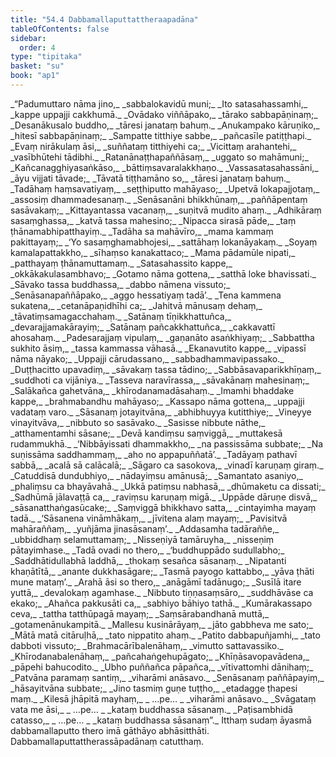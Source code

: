```yaml
---
title: "54.4 Dabbamallaputtattheraapadāna"
tableOfContents: false
sidebar:
  order: 4
type: "tipitaka"
basket: "su"
book: "ap1"
---
```



<DynamicBreadcrumb />

<Division number="108" book="ap1" bookNo="20" page="438">

<Paragraph number="7061" type="verses" book="ap1">
_“Padumuttaro nāma jino,_  
_sabbalokavidū muni;_  
_Ito satasahassamhi,_  
_kappe uppajji cakkhumā._  

</Paragraph>

</Division>
<Division number="109" book="ap1" bookNo="20" page="438">

<Paragraph number="7062" type="verses" book="ap1">
_Ovādako viññāpako,_  
_tārako sabbapāṇinaṃ;_  
_Desanākusalo buddho,_  
_tāresi janataṃ bahuṃ._  

</Paragraph>

</Division>
<Division number="110" book="ap1" bookNo="20" page="438">

<Paragraph number="7063" type="verses" book="ap1">
_Anukampako kāruṇiko,_  
_hitesī sabbapāṇinaṃ;_  
_Sampatte titthiye sabbe,_  
_pañcasīle patiṭṭhapi._  

</Paragraph>

</Division>
<Division number="111" book="ap1" bookNo="20" page="438">

<Paragraph number="7064" type="verses" book="ap1">
_Evaṃ nirākulaṃ āsi,_  
_suññataṃ titthiyehi ca;_  
_Vicittaṃ arahantehi,_  
_vasībhūtehi tādibhi._  

</Paragraph>

</Division>
<Division number="112" book="ap1" bookNo="20" page="438">

<Paragraph number="7065" type="verses" book="ap1">
_Ratanānaṭṭhapaññāsaṃ,_  
_uggato so mahāmuni;_  
_Kañcanagghiyasaṅkāso,_  
_bāttiṃsavaralakkhaṇo._  

</Paragraph>

</Division>
<Division number="113" book="ap1" bookNo="20" page="438">

<Paragraph number="7066" type="verses" book="ap1">
_Vassasatasahassāni,_  
_āyu vijjati tāvade;_  
_Tāvatā tiṭṭhamāno so,_  
_tāresi janataṃ bahuṃ._  

</Paragraph>

</Division>
<Division number="114" book="ap1" bookNo="20" page="438">

<Paragraph number="7067" type="verses" book="ap1">
_Tadāhaṃ haṃsavatiyaṃ,_  
_seṭṭhiputto mahāyaso;_  
_Upetvā lokapajjotaṃ,_  
_assosiṃ dhammadesanaṃ._  

</Paragraph>

</Division>
<Division number="115" book="ap1" bookNo="20" page="438">

<Paragraph number="7068" type="verses" book="ap1">
_Senāsanāni bhikkhūnaṃ,_  
_paññāpentaṃ sasāvakaṃ;_  
_Kittayantassa vacanaṃ,_  
_suṇitvā mudito ahaṃ._  

</Paragraph>

</Division>
<Division number="116" book="ap1" bookNo="20" page="438">

<Paragraph number="7069" type="verses" book="ap1">
_Adhikāraṃ sasaṃghassa,_  
_katvā tassa mahesino;_  
_Nipacca sirasā pāde,_  
_taṃ ṭhānamabhipatthayiṃ._  

</Paragraph>

</Division>
<Division number="117" book="ap1" bookNo="20" page="438">

<Paragraph number="7070" type="verses" book="ap1">
_Tadāha sa mahāvīro,_  
_mama kammaṃ pakittayaṃ;_  
_‘Yo sasaṃghamabhojesi,_  
_sattāhaṃ lokanāyakaṃ._  

</Paragraph>

</Division>
<Division number="118" book="ap1" bookNo="20" page="438">

<Paragraph number="7071" type="verses" book="ap1">
_Soyaṃ kamalapattakkho,_  
_sīhaṃso kanakattaco;_  
_Mama pādamūle nipati,_  
_patthayaṃ ṭhānamuttamaṃ._  

</Paragraph>

</Division>
<Division number="119" book="ap1" bookNo="20" page="439">

<Paragraph number="7072" type="verses" book="ap1">
_Satasahassito kappe,_  
_okkākakulasambhavo;_  
_Gotamo nāma gottena,_  
_satthā loke bhavissati._  

</Paragraph>

</Division>
<Division number="120" book="ap1" bookNo="20" page="439">

<Paragraph number="7073" type="verses" book="ap1">
_Sāvako tassa buddhassa,_  
_dabbo nāmena vissuto;_  
_Senāsanapaññāpako,_  
_aggo hessatiyaṃ tadā’._  

</Paragraph>

</Division>
<Division number="121" book="ap1" bookNo="20" page="439">

<Paragraph number="7074" type="verses" book="ap1">
_Tena kammena sukatena,_  
_cetanāpaṇidhīhi ca;_  
_Jahitvā mānusaṃ dehaṃ,_  
_tāvatiṃsamagacchahaṃ._  

</Paragraph>

</Division>
<Division number="122" book="ap1" bookNo="20" page="439">

<Paragraph number="7075" type="verses" book="ap1">
_Satānaṃ tīṇikkhattuñca,_  
_devarajjamakārayiṃ;_  
_Satānaṃ pañcakkhattuñca,_  
_cakkavattī ahosahaṃ._  

</Paragraph>

</Division>
<Division number="123" book="ap1" bookNo="20" page="439">

<Paragraph number="7076" type="verses" book="ap1">
_Padesarajjaṃ vipulaṃ,_  
_gaṇanāto asaṅkhiyaṃ;_  
_Sabbattha sukhito āsiṃ,_  
_tassa kammassa vāhasā._  

</Paragraph>

</Division>
<Division number="124" book="ap1" bookNo="20" page="439">

<Paragraph number="7077" type="verses" book="ap1">
_Ekanavutito kappe,_  
_vipassī nāma nāyako;_  
_Uppajji cārudassano,_  
_sabbadhammavipassako._  

</Paragraph>

</Division>
<Division number="125" book="ap1" bookNo="20" page="439">

<Paragraph number="7078" type="verses" book="ap1">
_Duṭṭhacitto upavadiṃ,_  
_sāvakaṃ tassa tādino;_  
_Sabbāsavaparikkhīṇaṃ,_  
_suddhoti ca vijāniya._  

</Paragraph>

</Division>
<Division number="126" book="ap1" bookNo="20" page="439">

<Paragraph number="7079" type="verses" book="ap1">
_Tasseva naravīrassa,_  
_sāvakānaṃ mahesinaṃ;_  
_Salākañca gahetvāna,_  
_khīrodanamadāsahaṃ._  

</Paragraph>

</Division>
<Division number="127" book="ap1" bookNo="20" page="439">

<Paragraph number="7080" type="verses" book="ap1">
_Imamhi bhaddake kappe,_  
_brahmabandhu mahāyaso;_  
_Kassapo nāma gottena,_  
_uppajji vadataṃ varo._  

</Paragraph>

</Division>
<Division number="128" book="ap1" bookNo="20" page="439">

<Paragraph number="7081" type="verses" book="ap1">
_Sāsanaṃ jotayitvāna,_  
_abhibhuyya kutitthiye;_  
_Vineyye vinayitvāva,_  
_nibbuto so sasāvako._  

</Paragraph>

</Division>
<Division number="129" book="ap1" bookNo="20" page="439">

<Paragraph number="7082" type="verses" book="ap1">
_Sasisse nibbute nāthe,_  
_atthamentamhi sāsane;_  
_Devā kandiṃsu saṃviggā,_  
_muttakesā rudammukhā._  

</Paragraph>

</Division>
<Division number="130" book="ap1" bookNo="20" page="439">

<Paragraph number="7083" type="verses" book="ap1">
_‘Nibbāyissati dhammakkho,_  
_na passissāma subbate;_  
_Na suṇissāma saddhammaṃ,_  
_aho no appapuññatā’._  

</Paragraph>

</Division>
<Division number="131" book="ap1" bookNo="20" page="440">

<Paragraph number="7084" type="verses" book="ap1">
_Tadāyaṃ pathavī sabbā,_  
_acalā sā calācalā;_  
_Sāgaro ca sasokova,_  
_vinadī karuṇaṃ giraṃ._  

</Paragraph>

</Division>
<Division number="132" book="ap1" bookNo="20" page="440">

<Paragraph number="7085" type="verses" book="ap1">
_Catuddisā dundubhiyo,_  
_nādayiṃsu amānusā;_  
_Samantato asaniyo,_  
_phaliṃsu ca bhayāvahā._  

</Paragraph>

</Division>
<Division number="133" book="ap1" bookNo="20" page="440">

<Paragraph number="7086" type="verses" book="ap1">
_Ukkā patiṃsu nabhasā,_  
_dhūmaketu ca dissati;_  
_Sadhūmā jālavaṭṭā ca,_  
_raviṃsu karuṇaṃ migā._  

</Paragraph>

</Division>
<Division number="134" book="ap1" bookNo="20" page="440">

<Paragraph number="7087" type="verses" book="ap1">
_Uppāde dāruṇe disvā,_  
_sāsanatthaṅgasūcake;_  
_Saṃviggā bhikkhavo satta,_  
_cintayimha mayaṃ tadā._  

</Paragraph>

</Division>
<Division number="135" book="ap1" bookNo="20" page="440">

<Paragraph number="7088" type="verses" book="ap1">
_‘Sāsanena vināmhākaṃ,_  
_jīvitena alaṃ mayaṃ;_  
_Pavisitvā mahāraññaṃ,_  
_yuñjāma jinasāsanaṃ’._  

</Paragraph>

</Division>
<Division number="136" book="ap1" bookNo="20" page="440">

<Paragraph number="7089" type="verses" book="ap1">
_Addasamha tadāraññe,_  
_ubbiddhaṃ selamuttamaṃ;_  
_Nisseṇiyā tamāruyha,_  
_nisseṇiṃ pātayimhase._  

</Paragraph>

</Division>
<Division number="137" book="ap1" bookNo="20" page="440">

<Paragraph number="7090" type="verses" book="ap1">
_Tadā ovadi no thero,_  
_‘buddhuppādo sudullabho;_  
_Saddhātidullabhā laddhā,_  
_thokaṃ sesañca sāsanaṃ._  

</Paragraph>

</Division>
<Division number="138" book="ap1" bookNo="20" page="440">

<Paragraph number="7091" type="verses" book="ap1">
_Nipatanti khaṇātītā,_  
_anante dukkhasāgare;_  
_Tasmā payogo kattabbo,_  
_yāva ṭhāti mune mataṃ’._  

</Paragraph>

</Division>
<Division number="139" book="ap1" bookNo="20" page="440">

<Paragraph number="7092" type="verses" book="ap1">
_Arahā āsi so thero,_  
_anāgāmī tadānugo;_  
_Susīlā itare yuttā,_  
_devalokaṃ agamhase._  

</Paragraph>

</Division>
<Division number="140" book="ap1" bookNo="20" page="440">

<Paragraph number="7093" type="verses" book="ap1">
_Nibbuto tiṇṇasaṃsāro,_  
_suddhāvāse ca ekako;_  
_Ahañca pakkusāti ca,_  
_sabhiyo bāhiyo tathā._  

</Paragraph>

</Division>
<Division number="141" book="ap1" bookNo="20" page="440">

<Paragraph number="7094" type="verses" book="ap1">
_Kumārakassapo ceva,_  
_tattha tatthūpagā mayaṃ;_  
_Saṃsārabandhanā muttā,_  
_gotamenānukampitā._  

</Paragraph>

</Division>
<Division number="142" book="ap1" bookNo="20" page="440">

<Paragraph number="7095" type="verses" book="ap1">
_Mallesu kusinārāyaṃ,_  
_jāto gabbheva me sato;_  
_Mātā matā citāruḷhā,_  
_tato nippatito ahaṃ._  

</Paragraph>

</Division>
<Division number="143" book="ap1" bookNo="20" page="441">

<Paragraph number="7096" type="verses" book="ap1">
_Patito dabbapuñjamhi,_  
_tato dabboti vissuto;_  
_Brahmacārībalenāhaṃ,_  
_vimutto sattavassiko._  

</Paragraph>

</Division>
<Division number="144" book="ap1" bookNo="20" page="441">

<Paragraph number="7097" type="verses" book="ap1">
_Khīrodanabalenāhaṃ,_  
_pañcahaṅgehupāgato;_  
_Khīṇāsavopavādena,_  
_pāpehi bahucodito._  

</Paragraph>

</Division>
<Division number="145" book="ap1" bookNo="20" page="441">

<Paragraph number="7098" type="verses" book="ap1">
_Ubho puññañca pāpañca,_  
_vītivattomhi dānihaṃ;_  
_Patvāna paramaṃ santiṃ,_  
_viharāmi anāsavo._  

</Paragraph>

</Division>
<Division number="146" book="ap1" bookNo="20" page="441">

<Paragraph number="7099" type="verses" book="ap1">
_Senāsanaṃ paññāpayiṃ,_  
_hāsayitvāna subbate;_  
_Jino tasmiṃ guṇe tuṭṭho,_  
_etadagge ṭhapesi maṃ._  

</Paragraph>

</Division>
<Division number="147" book="ap1" bookNo="20" page="441">

<Paragraph number="7100" type="verses" book="ap1">
_Kilesā jhāpitā mayhaṃ,_  
_ …pe… _  
_viharāmi anāsavo._  

</Paragraph>

</Division>
<Division number="148" book="ap1" bookNo="20" page="441">

<Paragraph number="7101" type="verses" book="ap1">
_Svāgataṃ vata me āsi,_  
_ …pe… _  
_kataṃ buddhassa sāsanaṃ._  

</Paragraph>

</Division>
<Division number="149" book="ap1" bookNo="20" page="441">

<Paragraph number="7102" type="verses" book="ap1">
_Paṭisambhidā catasso,_  
_ …pe… _  
_kataṃ buddhassa sāsanaṃ”._  

</Paragraph>

<Paragraph number="7103" book="ap1">
Itthaṃ sudaṃ āyasmā dabbamallaputto thero imā gāthāyo abhāsitthāti.

</Paragraph>
</Division>

<Paragraph number="7104" type="center" book="ap1">
Dabbamallaputtattherassāpadānaṃ catutthaṃ.
</Paragraph>